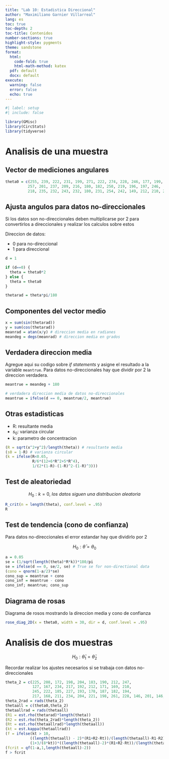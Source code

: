 ```yaml
---
title: "Lab 10: Estadistica Direccional"
author: "Maximiliano Garnier Villarreal"
lang: es
toc: true
toc-depth: 2
toc-title: Contenidos
number-sections: true
highlight-style: pygments
theme: sandstone
format:
  html:
    code-fold: true
    html-math-method: katex
  pdf: default
  docx: default
execute:
  warning: false
  error: false
  echo: true
---
```


```r
#| label: setup
#| include: false

library(GMisc)
library(CircStats)
library(tidyverse)
```

# Analisis de una muestra

## Vector de mediciones angulares
```r
theta0 = c(255, 239, 222, 231, 199, 271, 222, 274, 228, 246, 177, 199, 
          257, 201, 237, 209, 216, 180, 182, 250, 219, 196, 197, 246, 
          218, 235, 232, 243, 232, 180, 231, 254, 242, 149, 212, 210, 230, 205, 220, 268)
```

## Ajusta angulos para datos no-direccionales

Si los datos son no-direccionales deben multiplicarse por 2 para convertirlos a direccionales y realizar los calculos sobre estos

Direccion de datos: 

* 0 para no-direccional
* 1 para direccional

```r
d = 1

if (d==0) {
  theta = theta0*2
} else {
  theta = theta0
}

thetarad = theta*pi/180
```

## Componentes del vector medio
```r
x = sum(sin(thetarad))
y = sum(cos(thetarad))
meanrad = atan(x/y) # direccion media en radianes
meandeg = degs(meanrad) # direccion media en grados
```

## Verdadera direccion media 

Agregue aqui su codigo sobre *if statements* y asigne el resultado a la variable `meantrue`. Para datos no-direccionales hay que dividir por 2 la direccion verdadera.

```r
meantrue = meandeg + 180

# verdadera direccion media de datos no-direccionales
meantrue = ifelse(d == 0, meantrue/2, meantrue)
```

## Otras estadisticas

* R: resultante media
* $s_0$: varianza circular
* k: parametro de concentracion

```r
(R = sqrt(x^2+y^2)/length(theta)) # resultante media
(s0 = 1-R) # varianza circular
(k = ifelse(R<0.65, 
            R/6*(12+6*R^2+5*R^4), 
            1/(2*(1-R)-(1-R)^2-(1-R)^3)))
```

## Test de aleatoriedad

$$H_0: k = 0, \ los \ datos \ siguen \ una \ distribucion \ aleatoria$$

```r
R_crit(n = length(theta), conf.level = .95)
R
```

## Test de tendencia (cono de confianza)

Para datos no-direccionales el error estandar hay que dividirlo por 2

$$H_0: \bar{\theta} = \theta_0$$

```r
a = 0.05
se = (1/sqrt(length(theta)*R*k))*180/pi
se = ifelse(d == 0, se/2, se) # True se for non-directional data
(cono = qnorm(1-a/2)*se)
cono_sup = meantrue + cono
cono_inf = meantrue - cono
cono_inf; meantrue; cono_sup
```

## Diagrama de rosas

Diagrama de rosos mostrando la direccion media y cono de confianza

```r
rose_diag_2D(x = theta0, width = 30, dir = d, conf.level = .95)
```


# Analisis de dos muestras

$$H_0: \bar{\theta}_1 = \bar{\theta}_2$$

Recordar realizar los ajustes necesarios si se trabaja con datos no-direccionales

```r
theta_2 = c(225, 208, 172, 198, 204, 183, 190, 212, 247, 
            127, 167, 234, 217, 192, 212, 171, 169, 210, 
            245, 222, 185, 227, 193, 178, 187, 182, 194, 
            217, 168, 211, 234, 204, 221, 198, 261, 228, 146, 201, 146, 231)
theta_2rad = rads(theta_2)
thetaall = c(theta0,theta_2)
thetaallrad = rads(thetaall)
(R1 = est.rho(thetarad)*length(theta))
(R2 = est.rho(theta_2rad)*length(theta_2))
(Rt = est.rho(thetaallrad)*length(thetaall))
(kt = est.kappa(thetaallrad))
(f = ifelse(kt > 10, 
           ((length(thetaall) - 2)*(R1+R2-Rt))/(length(thetaall)-R1-R2),
           (1+3/(8*kt))*((length(thetaall)-2)*(R1+R2-Rt))/(length(thetaall)-R1-R2)))
(fcrit = qf(1-a,1,length(thetaall)-2))
f > fcrit
```






